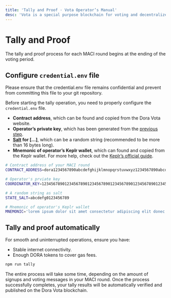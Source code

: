 ```yaml
---
title: 'Tally and Proof · Vota Operator’s Manual'
desc: 'Vota is a special purpose blockchain for voting and decentralized community governance.'
---
```



# Tally and Proof

The tally and proof process for each MACI round begins at the ending of the voting period.

## Configure `credential.env` file

<Callout type="warning">
  Please ensure that the credential.env file remains confidential and prevent
  from committing this file to your git repository.
</Callout>

Before starting the tally operation, you need to properly configure the `credential.env` file.

- **Contract address**, which can be found and copied from the Dora Vota website.
- **Operator’s private key**, which has been generated from the [previous step](/docs/vota/deploy#generating-keys-for-operator).
- **[Salt](<https://en.wikipedia.org/wiki/Salt_(cryptography)>) for […]**, which can be a random string (recommended to be more than 16 bytes long).
- **Mnemonic of operator’s Keplr wallet**, which can found and copied from the Keplr wallet. For more help, check out the [Keplr’s official guide](https://help.keplr.app/articles/how-to-view-your-seed-phrase).

```bash filename="credential.env"
# Contract address of your MACI round
CONTRACT_ADDRESS=dora1234567890abcdefghijklmnopqrstuvwxyz1234567890abcdefghijklm

# Operator's prviate key
COORDINATOR_KEY=12345678901234567890123456789012345678901234567890123456789012345678901234567

# A random string as salt
STATE_SALT=abcdefg0123456789

# Mnemonic of operator's Keplr wallet
MNEMONIC='lorem ipsum dolor sit amet consectetur adipiscing elit donec scelerisque ante non'
```

## Tally and proof automatically

For smooth and uninterrupted operations, ensure you have:

- Stable internet connectivity.
- Enough DORA tokens to cover gas fees.

```bash npm2yarn
npm run tally
```

The entire process will take some time, depending on the amount of signups and voting messages in your MACI round. Once the process successfully completes, your tally results will be automatically verified and published on the Dora Vota blockchain.
